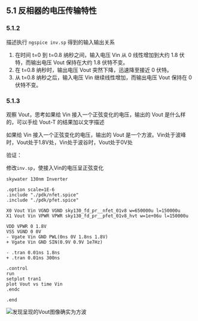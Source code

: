##

## 5.1 反相器的电压传输特性

### 5.1.2

<container type="question">

描述执行 `ngspice inv.sp` 得到的输入输出关系

</container>

1. 在时间 t=0 到 t=0.8 纳秒之间，输入电压 Vin​ 从 0 线性增加到大约 1.8 伏特，而输出电压 Vout​ 保持在大约 1.8 伏特不变。
2. 在 t=0.8 纳秒时，输出电压 Vout​ 突然下降，迅速降至接近 0 伏特。
3. 从 t=0.8 纳秒之后，输入电压 Vin​ 继续线性增加，而输出电压 Vout​ 保持在 0 伏特不变。


### 5.1.3

<container type="question">
观察 Vout，思考如果给 Vin 接入一个正弦变化的电压，输出的 Vout 是什么样的，可以手绘 Vout-T 的结果加以文字描述
</container>

如果给 Vin 接入一个正弦变化的电压，输出的 Vout 是一个方波。Vin处于波峰时，Vout处于1.8V处，Vin处于波谷时，Vout处于0V处

验证：

修改`inv.sp`，使接入Vin的电压呈正弦变化
```spice diff
skywater 130nm Inverter

.option scale=1E-6
.include "./pdk/nfet.spice"
.include "./pdk/pfet.spice"

X0 Vout Vin VGND VGND sky130_fd_pr__nfet_01v8 w=650000u l=150000u
X1 Vout Vin VPWR VPWR sky130_fd_pr__pfet_01v8_hvt w=1e+06u l=150000u

VDD VPWR 0 1.8V
VSS VGND 0 0V
- Vgate Vin GND PWL(0ns 0V 1.8ns 1.8V)
+ Vgate Vin GND SIN(0.9V 0.9V 1e7Hz)

- .tran 0.01ns 1.8ns
+ .tran 0.01ns 300ns

.control
run
setplot tran1
plot Vout vs time Vin
.endc

.end
```

![发现呈现的Vout图像确实为方波](image.png)

